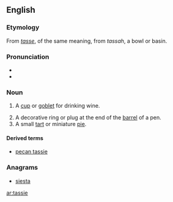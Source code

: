 {{also|Tassie}}
==English==

===Etymology===

From {{etyl|fr|en}} ''[[tasse]]'', of the same meaning, from {{etyl|ar|en}} ''tassah'', a bowl or basin.

===Pronunciation===
* {{IPA|ˈtæsi}}
* {{rhymes|æsi}}

===Noun===
{{en-noun}}

# {{context|Scotland|lang=en}} A [[cup]] or [[goblet]] for drinking wine.
# A decorative ring or plug  at the end of the [[barrel]] of a pen.
# A small [[tart]] or miniature [[pie]].

====Derived terms====
* [[pecan tassie]]

===Anagrams===
* [[siesta#English|siesta]]

[[ar:tassie]]